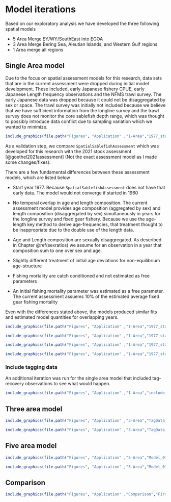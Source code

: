 # Model iterations {#modelIterations}

Based on our exploratory analysis we have developed the three following spatial models

- 5 Area Merge EY/WY/SouthEast into EGOA 
- 3 Area Merge Bering Sea, Aleutian Islands, and Western Gulf regions
- 1 Area merge all regions


## Single Area model {-}

Due to the focus on spatial assessment models for this research, data sets that are in the current assessment were dropped during initial model development. These included, early Japanese fishery CPUE, early Japanese Length frequency observations and the NFMS trawl survey. The early Japanese data was dropped because it could not be disaggregated by sex or space. The trawl survey was initially not included because we believe that we have sufficient information from the longline survey and the trawl survey does not monitor the core sablefish depth range, which was thought to possibly introduce data conflict due to sampling variation which we wanted to minimize.

```r
include_graphics(file.path("Figures", "Application" ,"1-Area","1977_start","Observation_Frequency.png"))
```


As a validation step, we compare `SpatialSablefishAssessment` which was developed for this research with the 2021 stock assessment [@goethel2021assessment] (Not the exact assessment model as I made some changes/fixes).

There are a few fundamental differences between these assessment models, which are listed below


- Start year 1977. Because `SpatialSablefishAssessment` does not have that early data. The model would not converge if started in 1960
- No temporal overlap in age and length composition. The current assessment model provides age composition (aggregated by sex) and length composition (disaggregated by sex) simultaneously in years for the longline survey and fixed gear fishery. Because we use the age-length key method to derive age-frequencies, that treatment thought to be inappropriate due to the double use of the length data.
- Age and Length composition are sexually disaggregated. As described in Chapter \@ref(sexratios) we assume for an observation in a year that composition sum to one over sex and age.

- Slightly different treatment of initial age deviations for non-equilibrium age-structure

- Fishing mortality are catch conditioned and not estimated as free parameters

- An initial fishing mortality parameter was estimated as a free parameter. The current assessment assuems 10\% of the estimated average fixed gear fishing mortality


Even with the differences stated above, the models produced similar fits and estimated model quantities for overlapping years.



```r
include_graphics(file.path("Figures", "Application" ,"1-Area","1977_start","compare_SSB.png"))
```

```r
include_graphics(file.path("Figures", "Application" ,"1-Area","1977_start","compare_Fs.png"))
```

```r
include_graphics(file.path("Figures", "Application" ,"1-Area","1977_start","compare_Recruitment.png"))
```

```r
include_graphics(file.path("Figures", "Application" ,"1-Area","1977_start","compare_srv1_dom_ll.png"))
```


### Include tagging data {-}

An additional iteration was run for the single area model that included tag-recovery observations to see what would happen. 


```r
include_graphics(file.path("Figures", "Application" ,"1-Area","include_tag_data","SSB_w_wo_tag.png"))
```



## Three area model {-}


```r
include_graphics(file.path("Figures", "Application" ,"3-Area","TagData_01","Est_movement.png"))
```



```r
include_graphics(file.path("Figures", "Application" ,"3-Area","TagData_01","regional_ssb.png"))
```

## Five area model {-}


```r
include_graphics(file.path("Figures", "Application" ,"5-Area","Model_01","Est_movement.png"))
```



```r
include_graphics(file.path("Figures", "Application" ,"5-Area","Model_01","regional_ssb.png"))
```


## Comparison {-}


```r
include_graphics(file.path("Figures", "Application" ,"Comparison","FirstAttempt","SSB_summarise_over_models.png"))
```

